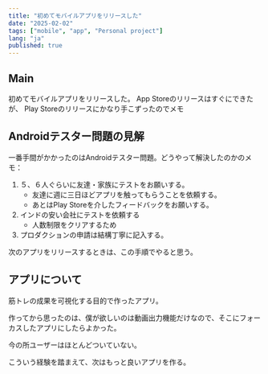 ```yaml
---
title: "初めてモバイルアプリをリリースした"
date: "2025-02-02"
tags: ["mobile", "app", "Personal project"]
lang: "ja"
published: true
---
```


## Main
初めてモバイルアプリをリリースした。
App Storeのリリースはすぐにできたが、 Play Storeのリリースにかなり手こずったのでメモ

## Androidテスター問題の見解
一番手間がかかったのはAndroidテスター問題。どうやって解決したのかのメモ：　

1. ５、６人ぐらいに友達・家族にテストをお願いする。
	- 友達に週に三日ほどアプリを触ってもらうことを依頼する。
	- あとはPlay Storeを介したフィードバックをお願いする。
2. インドの安い会社にテストを依頼する
	- 人数制限をクリアするため
3. プロダクションの申請は結構丁寧に記入する。

次のアプリをリリースするときは、この手順でやると思う。

## アプリについて

筋トレの成果を可視化する目的で作ったアプリ。

作ってから思ったのは、僕が欲しいのは動画出力機能だけなので、そこにフォーカスしたアプリにしたらよかった。

今の所ユーザーはほとんどついていない。

こういう経験を踏まえて、次はもっと良いアプリを作る。